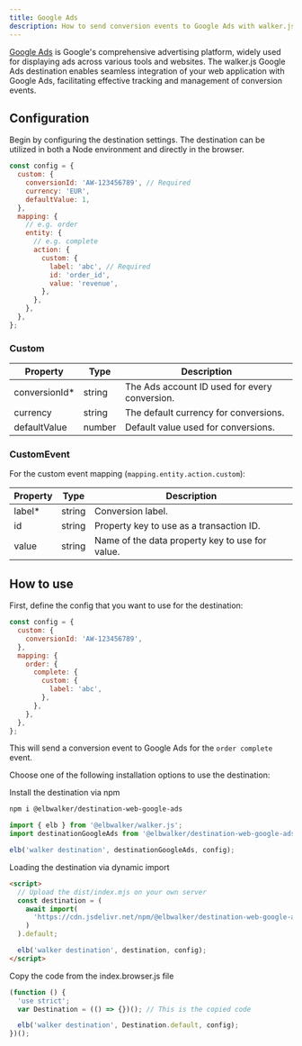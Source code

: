 ```yaml
---
title: Google Ads
description: How to send conversion events to Google Ads with walker.js
---
```



<PackageLink
  browser="@elbwalker/destination-web-google-ads"
  es5="@elbwalker/destination-web-google-ads"
  github="packages/destinations/web/google-ads"
  npm="@elbwalker/destination-web-google-ads"
/>

[Google Ads](https://ads.google.com/) is Google's comprehensive advertising
platform, widely used for displaying ads across various tools and websites. The
walker.js Google Ads destination enables seamless integration of your web
application with Google Ads, facilitating effective tracking and management of
conversion events.

## Configuration

Begin by configuring the destination settings. The destination can be utilized
in both a Node environment and directly in the browser.

```js
const config = {
  custom: {
    conversionId: 'AW-123456789', // Required
    currency: 'EUR',
    defaultValue: 1,
  },
  mapping: {
    // e.g. order
    entity: {
      // e.g. complete
      action: {
        custom: {
          label: 'abc', // Required
          id: 'order_id',
          value: 'revenue',
        },
      },
    },
  },
};
```

### Custom

| Property       | Type   | Description                                   |
| -------------- | ------ | --------------------------------------------- |
| conversionId\* | string | The Ads account ID used for every conversion. |
| currency       | string | The default currency for conversions.         |
| defaultValue   | number | Default value used for conversions.           |

### CustomEvent

For the custom event mapping (`mapping.entity.action.custom`):

| Property | Type   | Description                                     |
| -------- | ------ | ----------------------------------------------- |
| label\*  | string | Conversion label.                               |
| id       | string | Property key to use as a transaction ID.        |
| value    | string | Name of the data property key to use for value. |

## How to use

First, define the config that you want to use for the destination:

```js
const config = {
  custom: {
    conversionId: 'AW-123456789',
  },
  mapping: {
    order: {
      complete: {
        custom: {
          label: 'abc',
        },
      },
    },
  },
};
```

This will send a conversion event to Google Ads for the `order complete` event.

Choose one of the
following&nbsp;<Link to="/docs/destinations/web/#installation">installation
options</Link> to use the destination:

<Tabs>
  <TabItem value="ts" label="TypeScript" default>
Install the destination via npm

```bash
npm i @elbwalker/destination-web-google-ads
```

```ts
import { elb } from '@elbwalker/walker.js';
import destinationGoogleAds from '@elbwalker/destination-web-google-ads';

elb('walker destination', destinationGoogleAds, config);
```

  </TabItem>
  <TabItem value="script" label="Script">

Loading the destination via dynamic import

```html
<script>
  // Upload the dist/index.mjs on your own server
  const destination = (
    await import(
      'https://cdn.jsdelivr.net/npm/@elbwalker/destination-web-google-ads/dist/index.mjs'
    )
  ).default;

  elb('walker destination', destination, config);
</script>
```

  </TabItem>
  <TabItem value="code" label="Code">
Copy the code from the&nbsp;<Link to="https://cdn.jsdelivr.net/npm/@elbwalker/destination-web-api@latest/dist/index.browser.js">index.browser.js</Link> file

```js
(function () {
  'use strict';
  var Destination = (() => {})(); // This is the copied code

  elb('walker destination', Destination.default, config);
})();
```

  </TabItem>
</Tabs>
